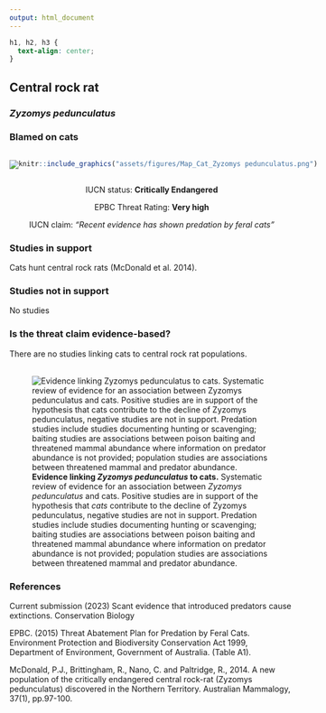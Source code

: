 ```yaml
---
output: html_document
---
```

```css
h1, h2, h3 {
  text-align: center;
}
```

## **Central rock rat**
### *Zyzomys pedunculatus*
### Blamed on cats

:::: {style="display: flex;"}

[![](assets/photos/Zyzomys pedunculatus.png)](https://en.wikipedia.org/wiki/Central_rock_rat#/media/File:Zyzomys_pedunculatus.jpg)

::: {}

:::

::: {}
  ```r
  knitr::include_graphics("assets/figures/Map_Cat_Zyzomys pedunculatus.png")
  ```
:::

::::
<center>
IUCN status: **Critically Endangered**

EPBC Threat Rating: **Very high**

IUCN claim: *"Recent evidence has shown predation by feral cats"*

</center>

### Studies in support

Cats hunt central rock rats (McDonald et al. 2014).

### Studies not in support

No studies

### Is the threat claim evidence-based?

There are no studies linking cats to central rock rat populations.
<br>
<br>

![**Evidence linking *Zyzomys pedunculatus* to cats.** Systematic review of evidence for an association between *Zyzomys pedunculatus* and cats. Positive studies are in support of the hypothesis that *cats* contribute to the decline of Zyzomys pedunculatus, negative studies are not in support. Predation studies include studies documenting hunting or scavenging; baiting studies are associations between poison baiting and threatened mammal abundance where information on predator abundance is not provided; population studies are associations between threatened mammal and predator abundance.](assets/figures/Main_Evidence_Cat_Zyzomys pedunculatus.png)

### References

Current submission (2023) Scant evidence that introduced predators cause extinctions. Conservation Biology

EPBC. (2015) Threat Abatement Plan for Predation by Feral Cats. Environment Protection and Biodiversity Conservation Act 1999, Department of Environment, Government of Australia. (Table A1).

McDonald, P.J., Brittingham, R., Nano, C. and Paltridge, R., 2014. A new population of the critically endangered central rock-rat (Zyzomys pedunculatus) discovered in the Northern Territory. Australian Mammalogy, 37(1), pp.97-100.


